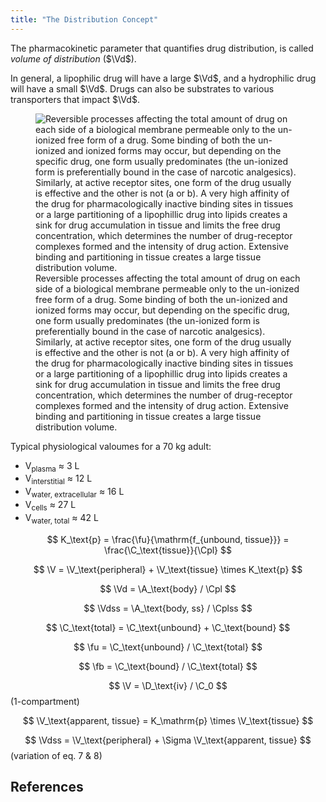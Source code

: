 ```yaml
---
title: "The Distribution Concept"
---
```


:::{.callout-caution title="Under construction"}
:::

The pharmacokinetic parameter that quantifies drug distribution, is called *volume of distribution* ($\Vd$).

In general, a lipophilic drug will have a large $\Vd$, and a hydrophilic drug will have a small $\Vd$.
Drugs can also be substrates to various transporters that impact $\Vd$.

![
  Reversible processes affecting the total amount of drug on each side of a biological membrane permeable only to the un-ionized free form of a drug.
  Some binding of both the un-ionized and ionized forms may occur, but depending on the specific drug, one form usually predominates (the un-ionized form is preferentially bound in the case of narcotic analgesics).
  Similarly, at active receptor sites, one form of the drug usually is effective and the other is not (a or b).
  A very high affinity of the drug for pharmacologically inactive binding sites in tissues or a large partitioning of a lipophillic drug into lipids creates a sink for drug accumulation in tissue and limits the free drug concentration, which determines the number of drug-receptor complexes formed and the intensity of drug action.
  Extensive binding and partitioning in tissue creates a large tissue distribution volume.
](images/distribution.png){#fig-distribution}

Typical physiological valoumes for a 70 kg adult:

* V~plasma~ ≈ 3 L
* V~interstitial~ ≈ 12 L
* V~water,\ extracellular~ ≈ 16 L
* V~cells~ ≈ 27 L
* V~water,\ total~ ≈ 42 L


$$
K_\text{p} =
  \frac{\fu}{\mathrm{f_{unbound, tissue}}} =
  \frac{\C_\text{tissue}}{\Cpl} 
$$

$$
\V = \V_\text{peripheral} + \V_\text{tissue} \times K_\text{p}
$$

$$
\Vd = \A_\text{body} / \Cpl
$$

$$
\Vdss = \A_\text{body, ss} / \Cplss
$$

$$
\C_\text{total} = \C_\text{unbound} + \C_\text{bound}
$$

$$
\fu = \C_\text{unbound} / \C_\text{total}
$$

$$
\fb = \C_\text{bound} / \C_\text{total}
$$

$$
\V = \D_\text{iv} / \C_0
$$
(1-compartment)

$$
\V_\text{apparent, tissue} =
  K_\mathrm{p} \times \V_\text{tissue}
$$

$$
\Vdss = \V_\text{peripheral} + \Sigma \V_\text{apparent, tissue}
$$
(variation of eq. 7 \& 8)


## References

::: {#refs}
:::
